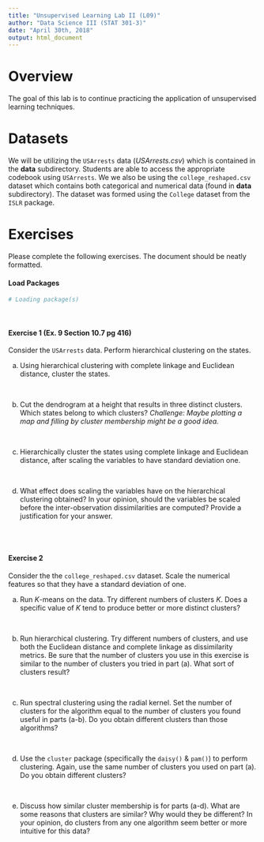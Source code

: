 ```yaml
---
title: "Unsupervised Learning Lab II (L09)"
author: "Data Science III (STAT 301-3)"
date: "April 30th, 2018"
output: html_document
---
```


# Overview

The goal of this lab is to continue practicing the application of unsupervised learning techniques.

# Datasets 

We will be utilizing the `USArrests` data (*USArrests.csv*) which is contained in the **data** subdirectory. Students are able to access the appropriate codebook using `USArrests`. We we also be using the `college_reshaped.csv` dataset which contains both categorical and numerical data (found in **data** subdirectory). The dataset was formed using the `College` dataset from the `ISLR` package.

# Exercises

Please complete the following exercises. The document should be neatly formatted. 

#### Load Packages

```r
# Loading package(s)

```
<br>

#### Exercise 1 (Ex. 9 Section 10.7 pg 416)
Consider the `USArrests` data. Perform hierarchical clustering on the states.

a. Using hierarchical clustering with complete linkage and Euclidean distance, cluster the states.

<br>

b. Cut the dendrogram at a height that results in three distinct clusters. Which states belong to which clusters? *Challenge: Maybe plotting a map and filling by cluster membership might be a good idea.*

<br>

c. Hierarchically cluster the states using complete linkage and Euclidean distance, after scaling the variables to have standard deviation one.

<br>

d. What effect does scaling the variables have on the hierarchical clustering obtained? In your opinion, should the variables be scaled before the inter-observation dissimilarities are computed? Provide a justification for your answer.


<br><br>

#### Exercise 2
Consider the the `college_reshaped.csv` dataset. Scale the numerical features so that they have a standard deviation of one.

a. Run $K$-means on the data. 
Try different numbers of clusters $K$. 
Does a specific value of $K$ tend to produce better or more distinct clusters?

<br>

b. Run hierarchical clustering. Try different numbers of clusters, and use both the Euclidean distance and complete linkage as dissimilarity metrics. 
Be sure that the number of clusters you use in this exercise is similar to the number of clusters you tried in part (a).
What sort of clusters result? 

<br>

c. Run spectral clustering using the radial kernel. Set the number of clusters for the algorithm equal to the number of clusters you found useful in parts (a-b). Do you obtain different clusters than those algorithms?

<br>

d. Use the `cluster` package (specifically the `daisy()` & `pam()`) to perform clustering. Again, use the same number of clusters you used on part (a). Do you obtain different clusters?

<br>

e. Discuss how similar cluster membership is for parts (a-d). What are some reasons that clusters are similar? Why would they be different? In your opinion, do clusters from any one algorithm seem better or more intuitive for this data?
